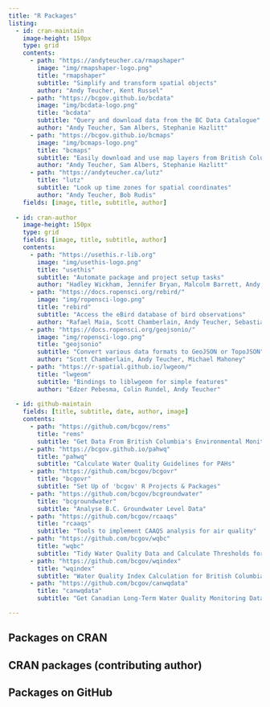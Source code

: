 ```yaml
---
title: "R Packages"
listing:
  - id: cran-maintain
    image-height: 150px
    type: grid
    contents:
      - path: "https://andyteucher.ca/rmapshaper"
        image: "img/rmapshaper-logo.png"
        title: "rmapshaper"
        subtitle: "Simplify and transform spatial objects"
        author: "Andy Teucher, Kent Russel"
      - path: "https://bcgov.github.io/bcdata"
        image: "img/bcdata-logo.png"
        title: "bcdata"
        subtitle: "Query and download data from the BC Data Catalogue"
        author: "Andy Teucher, Sam Albers, Stephanie Hazlitt"
      - path: "https://bcgov.github.io/bcmaps"
        image: "img/bcmaps-logo.png"
        title: "bcmaps"
        subtitle: "Easily download and use map layers from British Columbia"
        author: "Andy Teucher, Sam Albers, Stephanie Hazlitt"
      - path: "https://andyteucher.ca/lutz"
        title: "lutz"
        subtitle: "Look up time zones for spatial coordinates"
        author: "Andy Teucher, Bob Rudis"
    fields: [image, title, subtitle, author]
    
  - id: cran-author
    image-height: 150px
    type: grid
    fields: [image, title, subtitle, author]
    contents: 
      - path: "https://usethis.r-lib.org"
        image: "img/usethis-logo.png"
        title: "usethis"
        subtitle: "Automate package and project setup tasks"
        author: "Hadley Wickham, Jennifer Bryan, Malcolm Barrett, Andy Teucher"
      - path: "https://docs.ropensci.org/rebird/"
        image: "img/ropensci-logo.png"
        title: "rebird"
        subtitle: "Access the eBird database of bird observations"
        author: "Rafael Maia, Scott Chamberlain, Andy Teucher, Sebastian Pardo"
      - path: "https://docs.ropensci.org/geojsonio/"
        image: "img/ropensci-logo.png"
        title: "geojsonio"
        subtitle: "Convert various data formats to GeoJSON or TopoJSON"
        author: "Scott Chamberlain, Andy Teucher, Michael Mahoney"
      - path: "https://r-spatial.github.io/lwgeom/"
        title: "lwgeom"
        subtitle: "Bindings to liblwgeom for simple features"
        author: "Edzer Pebesma, Colin Rundel, Andy Teucher"
        
  - id: github-maintain
    fields: [title, subtitle, date, author, image]
    contents: 
      - path: "https://github.com/bcgov/rems"
        title: "rems"
        subtitle: "Get Data From British Columbia's Environmental Monitoring System"
      - path: "https://bcgov.github.io/pahwq"
        title: "pahwq"
        subtitle: "Calculate Water Quality Guidelines for PAHs"
      - path: "https://github.com/bcgov/bcgovr"
        title: "bcgovr"
        subtitle: "Set Up of 'bcgov' R Projects & Packages"
      - path: "https://github.com/bcgov/bcgroundwater"
        title: "bcgroundwater"
        subtitle: "Analyse B.C. Groundwater Level Data"
      - path: "https://github.com/bcgov/rcaaqs"
        title: "rcaaqs"
        subtitle: "Tools to implement CAAQS analysis for air quality"
      - path: "https://github.com/bcgov/wqbc"
        title: "wqbc"
        subtitle: "Tidy Water Quality Data and Calculate Thresholds for British Columbia"
      - path: "https://github.com/bcgov/wqindex"
        title: "wqindex"
        subtitle: "Water Quality Index Calculation for British Columbia"
      - path: "https://github.com/bcgov/canwqdata"
        title: "canwqdata"
        subtitle: "Get Canadian Long-Term Water Quality Monitoring Data"

---
```


## Packages on CRAN

::: {#cran-maintain}
:::

## CRAN packages (contributing author)

::: {#cran-author}
:::

## Packages on GitHub

::: {#github-maintain}
:::

